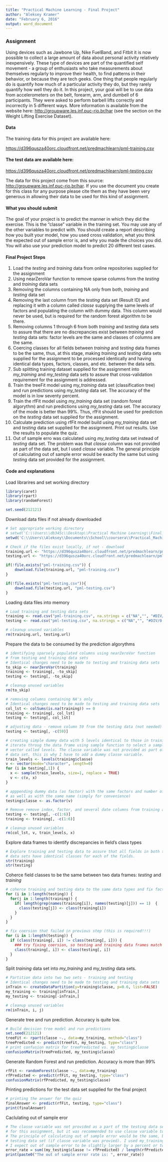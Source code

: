 ```yaml
---
title: "Practical Machine Learning - Final Project"
author: "Aleksey Kramer"
date: "February 6, 2016"
output: word_document
---
```


### Assignment

Using devices such as Jawbone Up, Nike FuelBand, and Fitbit it is now possible to collect a large amount of data about personal activity relatively inexpensively. These type of devices are part of the quantified self movement - a group of enthusiasts who take measurements about themselves regularly to improve their health, to find patterns in their behavior, or because they are tech geeks. One thing that people regularly do is quantify how much of a particular activity they do, but they rarely quantify how well they do it. In this project, your goal will be to use data from accelerometers on the belt, forearm, arm, and dumbell of 6 participants. They were asked to perform barbell lifts correctly and incorrectly in 5 different ways. More information is available from the website here: [http://groupware.les.inf.puc-rio.br/har](http://groupware.les.inf.puc-rio.br/har) (see the section on the Weight Lifting Exercise Dataset).

#### Data

The training data for this project are available here:

[https://d396qusza40orc.cloudfront.net/predmachlearn/pml-training.csv](https://d396qusza40orc.cloudfront.net/predmachlearn/pml-training.csv)

#### The test data are available here:

[https://d396qusza40orc.cloudfront.net/predmachlearn/pml-testing.csv](https://d396qusza40orc.cloudfront.net/predmachlearn/pml-testing.csv)

The data for this project come from this source: [http://groupware.les.inf.puc-rio.br/har](http://groupware.les.inf.puc-rio.br/har). If you use the document you create for this class for any purpose please cite them as they have been very generous in allowing their data to be used for this kind of assignment.

#### What you should submit

The goal of your project is to predict the manner in which they did the exercise. This is the "classe" variable in the training set. You may use any of the other variables to predict with. You should create a report describing how you built your model, how you used cross validation, what you think the expected out of sample error is, and why you made the choices you did. You will also use your prediction model to predict 20 different test cases. 

#### Final Project Steps

1. Load the *testing* and *training* data from online repositories supplied for the assignment
2. Using nearZeroVar function to remove sparse columns from the *testing* and *training* data sets
3. Removing the columns containing NA only from both, *training* and *testing* data set
4. Removing the last column from the *testing* data set (Result ID) and replacing it with a column called *classe* supplying the same levels of factors and populating the column with dummy data. This column would never be used, but is required for the random forest algorithm to be there.
5. Removing columns 1 through 6 from both *training* and *testing* data sets to assure that there are no discrepancies exist between *training* and *testing* data sets: factor levels are the same and classes of columns are the same.
6. Coercing classes for all fields between *training* and *testing* data frames to be the same, thus, at this stage, making *training* and *testing* data sets supplied for the assignment to be processed identically and having identical data types, factors, classes, and etc. between the data sets.
7. Sub splitting training dataset supplied for the assignment into *my_training* and *my_testing* data sets to assure that cross-validation requirement for the assignment is addressed.
8. Train the treeFit model using *my_training* data set (classification tree) and run predictions using *my_testing* data set. The accuracy of the model is in low seventy percent.
9. Train the rfFit model using *my_training* data set (random forest algorythm) and run predictions using *my_testing* data set. The accuracy of the mode is better than 99%. Thus, rfFit should be used for prediction on the *testing* data set supplied for the assignment.
10. Calculate prediction using rfFit model build using *my_training* data set and *testing* data set supplied for the assignment. Print out results. Use the results to populate the quiz.
11. Out of sample erro was calculated using *my_testing* data set instead of *testing* data set. The problem was that *classe* column was not provided as part of the data set, but I used *classe* variable. The general principle of calculating out of sample error would be exaclty the same but using *testing* data set provided for the assignment.

#### Code and explanations

Load librarires and set working directory

```r
library(caret)
library(rpart)
library(randomForest)

set.seed(212121)
```

Download data files if not already downloaded

```r
# Set appropriate working directory
# setwd('C:\\Users\\db345c\\Desktop\\Practical Machine Learning\\Final_Project')
setwd('C:\\Users\\Aleksey\\Documents\\School\\coursera\\Practical_Machine_Learning\\Final_Project')

# Check if the files exist locally, if not - download
training.url <- "https://d396qusza40orc.cloudfront.net/predmachlearn/pml-training.csv"
testing.url <- "https://d396qusza40orc.cloudfront.net/predmachlearn/pml-testing.csv"

if(!file.exists("pml-training.csv")) {
    download.file(training.url, "pml-training.csv")
}

if(!file.exists("pml-testing.csv")){
    download.file(testing.url, "pml-testing.csv")
}
```

Loading data files into memory

```r
# Load training and testing data sets
training <- read.csv("pml-training.csv", na.strings = c("NA","", "#DIV/0!"))
testing <- read.csv("pml-testing.csv", na.strings = c("NA","", "#DIV/0!"))

# cleanup unused variables
rm(training.url, testing.url)
```

Prepare the data to be consumed by the prediction algorythms

```r
# identifying sparsely populated columns using nearZeroVar function
# from testing and training data sets
# Identical changes need to be made to testing and training data sets
to_skip <- nearZeroVar(training)
training <- training[, -to_skip]
testing <- testing[, -to_skip]

# cleanup unused variables
rm(to_skip)

# removing columns containing NA's only
# Identical changes need to be made to testing and training data sets
col_lst <- colSums(is.na(training)) == 0
training <- training[, col_lst]
testing <- testing[, col_lst]

# adjusting data - remove column 59 from the testing data (not needed)
testing <- testing[, -c(59)]

# creating simple dummy data with 5 levels identical to those in training data set
# iterate throug the data frame using sample function to select a sample of size 1 from
# vector called levels. The classe variable was not provided as part of the testing
# data set, this is why I have to add a dummy classe variable.
train_levels <- levels(training$classe)
v <- vector(mode="character", length=0)
for (i in testing[,1]) {
  x <- sample(train_levels, size=1, replace = TRUE)
  v <- c(v, x)
}

# apppending dummy data (as factor) with the same factors and number of factors as in the training data
# as well as with the same name (simply for convenience)
testing$classe <- as.factor(v)

# Remove remove index, factor, and several date columns from training and testing data set
testing <- testing[, -c(1:6)]
training <- training[, -c(1:6)]

# cleanup unused variables
rm(col_lst, v, train_levels, x)
```

Explore data frames to identify discrepancies in field's class types

```r
# Explore training and testing data to assure that all fields in both training and testing
# data sets have identical classes for each of the fields.
str(training)
str(testing)
```

Coherce field classes to be the same between two data frames: *testing* and *training*

```r
# coherce training and testing data to the same data types and fix factors in testing
for (i in 1:length(testing)) {
  for(j in 1:length(training)) {
    if( length(grep(names(training[i]), names(testing)[j])) == 1)  {
      class(testing[j]) <- class(training[i])
    }      
  }      
}

# fix coersion that failed in previous step (this is required!!!)
for (i in 1:length(testing)) {
  if (class(training[, i]) != class(testing[, i])) {
    ### try fixing coersion, so testing and training data frames match
    class(training[, i]) <- class(testing[, i])
  }
}
```

Split *training* data set into *my_training* and *my_testing* data sets.

```r
# Partition data into two two sets - training and testing
# Identical changes need to be made to testing and training data sets
inTrain <- createDataPartition(y=training$classe, p=0.6, list=FALSE)
my_training <- training[inTrain,]
my_testing <- training[-inTrain,]

# cleanup unused variables
rm(inTrain, i, j)
```

Generate tree and run prediction. Accuracy is quite low.

```r
# Build decision tree model and run predictions
set.seed(212121)
treeFit <- rpart(classe ~., data=my_training, method="class")
treePredicted <- predict(treeFit, my_testing, type="class")
# print confusion matrix for treePredicted vs. my_testing$classe
confusionMatrix(treePredicted, my_testing$classe)
```

Generate Random Forest and run prediction.  Accuracy is more than 99%

```r
rfFit <- randomForest(classe ~., data=my_training)
rfPredicted <- predict(rfFit, my_testing, type="class")
confusionMatrix(rfPredicted, my_testing$classe)
```

Printing predictions for the test data set supplied for the final project

```r
# printing the answer for the quiz
finalAnswer <- predict(rfFit, testing, type="class")
print(finalAnswer)
```

Caclulating out of sample eror

```r
# The classe variable was not provided as a part of the testing data set supplied
# for this assignment, but it was recommended to use classe variable to predict on.
# The principle of calculating out of sample error would be the same, but with
# testing data set (if classe variable was provied). I used my_training data set.
# I expect out of sample error to be slightly larger by a percent or two.
error_rate = sum((my_testing$classe != rfPredicted) / length(rfPredicted))
print(paste0("The out of sample error rate is: ", error_rate))
```